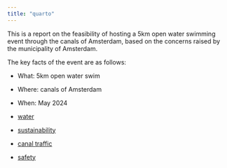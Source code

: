 ```yaml
---
title: "quarto"
---
```


This is a report on the feasibility of hosting a 5km open water swimming event through the canals of Amsterdam, based on the concerns raised by the municipality of Amsterdam.

The key facts of the event are as follows:

* What: 5km open water swim
* Where: canals of Amsterdam
* When: May 2024

* [water](water.ipynb)
* [sustainability](sustainability.ipynb)
* [canal traffic](canal-traffic.ipynb)
* [safety](safety.ipynb)
